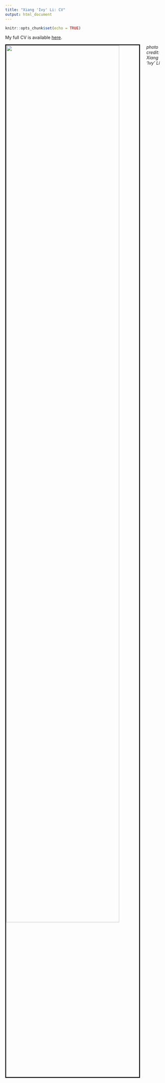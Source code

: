 ```yaml
---
title: "Xiang 'Ivy' Li: CV"
output: html_document
---
```


```r
knitr::opts_chunk$set(echo = TRUE)
```

My full CV is available [here](files/Xiang-Ivy-LI_CV.pdf).

<img src="images/IMG_0830.jpg" style="width:85%; border:3px solid; margin-right: 20px" align="left">

_photo credit: Xiang 'Ivy' Li_